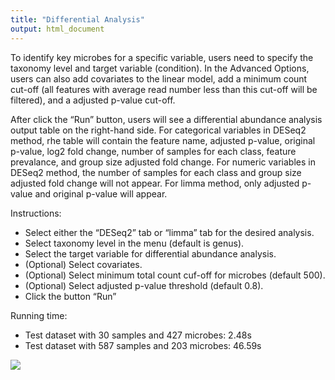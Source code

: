 ```yaml
---
title: "Differential Analysis"
output: html_document
---
```


To identify key microbes for a specific variable, users need to specify the taxonomy level and target variable (condition). In the Advanced Options, users can also add covariates to the linear model, add a minimum count cut-off (all features with average read number less than this cut-off will be filtered), and a adjusted p-value cut-off.

After click the "Run" button, users will see a differential abundance analysis output table on the right-hand side. For categorical variables in DESeq2 method, rhe table will contain the feature name, adjusted p-value, original p-value, log2 fold change, number of samples for each class, feature prevalance, and group size adjusted fold change. For numeric variables in DESeq2 method, the number of samples for each class and group size adjusted fold change will not appear. For limma method, only adjusted p-value and original p-value will appear.

Instructions:

* Select either the "DESeq2" tab or "limma" tab for the desired analysis.
* Select taxonomy level in the menu (default is genus).
* Select the target variable for differential abundance analysis.
* (Optional) Select covariates.
* (Optional) Select minimum total count cuf-off for microbes (default 500).
* (Optional) Select adjusted p-value threshold (default 0.8).
* Click the button "Run"

Running time: 

* Test dataset with 30 samples and 427 microbes: 2.48s
* Test dataset with 587 samples and 203 microbes: 46.59s

![](https://github.com/wejlab/animalcules-docs/blob/master/images/fig_038.png?raw=true)

